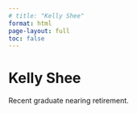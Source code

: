 ```yaml
---
# title: "Kelly Shee"
format: html
page-layout: full
toc: false
---
```


# Kelly Shee

Recent graduate nearing retirement.